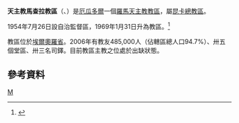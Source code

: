 {{Infobox Roman Catholic diocese
|Roman Catholic Diocese of = 天主教馬查拉教區
|Latin name of diocese = Dioecesis Machalensis
|image =Ecuador - Diocesi di Machala.jpg
|caption = 教區位置
|location = [[厄瓜多爾|厄瓜多爾]]
|territory =埃爾奧羅省
|population= 485,000
|rite = 拉丁禮
|patron =
|province =昆卡
|established = 1954年
|cathedral = 仁慈聖母主教座堂
|co-cathedral =
|leadership = 主教
|website =
|教宗 =
|metropolitan = 懸空
|ordinary = 
|coadjutor bishop =
|auxiliary =
|emeritus=
}}

'''天主教馬查拉教區'''（{{lang-la|Dioecesis Machalensis}}、{{lang-es|Diócesis de Machala}}）是[[厄瓜多爾|厄瓜多爾]]一個[[羅馬天主教|羅馬天主教]][[教區|教區]]，屬[[天主教昆卡總教區|昆卡總教區]]。

1954年7月26日設自治監督區，1969年1月31日升為教區。<ref>{{Cite web |url=http://www.vatican.va/holy_father/paul_vi/apost_constitutions/documents/hf_p-vi_apc_19690131_machalensis_lt.html |title=成立教區的宗座憲令 |access-date=2013-06-05 |archive-date=2014-02-03 |archive-url=https://web.archive.org/web/20140203135001/http://www.vatican.va/holy_father/paul_vi/apost_constitutions/documents/hf_p-vi_apc_19690131_machalensis_lt.html |dead-url=no }}</ref>

教區位於[[埃爾奧羅省|埃爾奧羅省]]。2006年有教友485,000人（佔轄區總人口94.7%）、卅五個堂區、卅三名司鐸。目前教區主教之位處於出缺狀態。

==參考資料==
{{reflist}}
{{厄瓜多爾天主教教區}}
[[Category:厄瓜多爾天主教教區|M]]